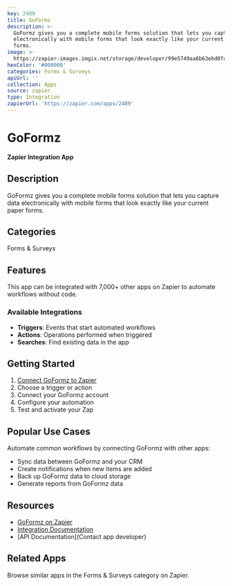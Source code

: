 ```yaml
---
key: 2489
title: GoFormz
description: >-
  GoFormz gives you a complete mobile forms solution that lets you capture data
  electronically with mobile forms that look exactly like your current paper
  forms.
image: >-
  https://zapier-images.imgix.net/storage/developer/99e5749aa6b63ebd0fa0c50f999dbd32.png?auto=format%2Ccompress&ixlib=python-3.0.0&q=50
hexColor: '#000000'
categories: Forms & Surveys
apiUrl: ''
collection: Apps
source: zapier
type: Integration
zapierUrl: 'https://zapier.com/apps/2489'
---
```

# GoFormz

**Zapier Integration App**

## Description

GoFormz gives you a complete mobile forms solution that lets you capture data electronically with mobile forms that look exactly like your current paper forms.

## Categories

Forms & Surveys

## Features

This app can be integrated with 7,000+ other apps on Zapier to automate workflows without code.

### Available Integrations

- **Triggers**: Events that start automated workflows
- **Actions**: Operations performed when triggered
- **Searches**: Find existing data in the app

## Getting Started

1. [Connect GoFormz to Zapier](https://zapier.com/apps/2489)
2. Choose a trigger or action
3. Connect your GoFormz account
4. Configure your automation
5. Test and activate your Zap

## Popular Use Cases

Automate common workflows by connecting GoFormz with other apps:

- Sync data between GoFormz and your CRM
- Create notifications when new items are added
- Back up GoFormz data to cloud storage
- Generate reports from GoFormz data

## Resources

- [GoFormz on Zapier](https://zapier.com/apps/2489)
- [Integration Documentation](https://zapier.com/apps/2489/integrations)
- [API Documentation](Contact app developer)

## Related Apps

Browse similar apps in the Forms & Surveys category on Zapier.
